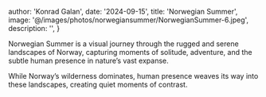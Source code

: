 


  author: 'Konrad Galan',
  date: '2024-09-15',
  title: 'Norwegian Summer',
  image: '@/images/photos/norwegiansummer/NorwegianSummer-6.jpeg',
  description: '',
}



Norwegian Summer is a visual journey through the rugged and serene landscapes of Norway, capturing moments of solitude, adventure, and the subtle human presence in nature’s vast expanse.

<ExpandableImage src={image12} alt="Norwegian landscape" width={1440} height={1440} className="no-rounded" />

<ExpandableImage src={image8} alt="Norwegian landscape" width={1440} height={1440} className="no-rounded" />

<ExpandableImage src={image6} alt="Norwegian landscape" width={1440} height={1440} className="no-rounded" />

<ExpandableImage src={image1} alt="Norwegian landscape" width={1440} height={1440} className="no-rounded" />

<ExpandableImage src={image3} alt="Norwegian landscape" width={1440} height={1440} className="no-rounded" />

<ExpandableImage src={image5} alt="Norwegian landscape" width={1440} height={1440} className="no-rounded" />

<ExpandableImage src={image7} alt="Norwegian landscape" width={1440} height={1440} className="no-rounded" />

<ExpandableImage src={image9} alt="Norwegian landscape" width={1440} height={1440} className="no-rounded" />

<ExpandableImage src={image10} alt="Norwegian landscape" width={1440} height={1440} className="no-rounded" />

<ExpandableImage src={image11} alt="Norwegian landscape" width={1440} height={1440} className="no-rounded" />

<ExpandableImage src={image13} alt="Norwegian landscape" width={1440} height={1440} className="no-rounded" />

<ExpandableImage src={image14} alt="Norwegian landscape" width={1440} height={1440} className="no-rounded" />

<ExpandableImage src={image15} alt="Norwegian landscape" width={1440} height={1440} className="no-rounded" />

<ExpandableImage src={image16} alt="Norwegian landscape" width={1440} height={1440} className="no-rounded" />

<ExpandableImage src={image17} alt="Norwegian landscape" width={1440} height={1440} className="no-rounded" />


While Norway’s wilderness dominates, human presence weaves its way into these landscapes, creating quiet moments of contrast.